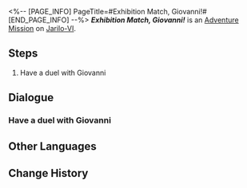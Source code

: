 <%-- [PAGE_INFO]
PageTitle=#Exhibition Match, Giovanni!#
[END_PAGE_INFO] --%>
{{Stub|Dialogue.}}
{{Mission Infobox
|id            = 8014144
|title         = 
|image         = <!--Mission Exhibition Match, Giovanni!.png-->
|type          = Adventure
|event_name    = 
|chapter       = 
|requirements  = 
|summary       = <!--official mission summary from Fate's Atlas-->
|characters    = Giovanni; Trailblazer
|startLocation = [[Jarilo-VI]] - [[Old Weapon Testing Ground]]
|world         = Jarilo-VI
|area          = Old Weapon Testing Ground
|prev          = 
|next          = 
|rewards       = 
}}
'''''Exhibition Match, Giovanni!''''' is an [[Adventure Mission]] on [[Jarilo-VI]].

==Steps==
# Have a duel with Giovanni

<!--
==Gameplay Notes==

--><!--
==Trial Character==

-->
==Dialogue==
{{Stub Dialogue}}
===Have a duel with Giovanni===
{{Mission Description|type=adventure|location=Old Weapon Testing Ground|The core gameplay loop behind Aetherium Wars is "dueling." Challenge different players and show your true strength!}}
{{Dialogue Start}}
:{{tx}}
{{Dialogue End}}

==Other Languages==
{{Other Languages
|en   = Exhibition Match, Giovanni!
|zhs  = 表演赛！乔瓦尼
|zht  = 表演賽！喬瓦尼
|ja   = エキシビションマッチ！ジョヴァンニ
|ko   = 시범 경기! 지오반니
|es   = Encuentro de exhibición: Giovanni
|fr   = Rencontre amicale&nbsp;: Giovanni&nbsp;!
|ru   = Показательный матч! Джованни!
|th   = แมตช์กระชับมิตร! Giovanni
|vi   = Giải Biểu Diễn! Giovanni
|de   = Schaukampf, Giovanni!
|id   = Pertandingan Ekshibisi, Giovanni!
|pt   = Batalha de Exibição, Giovanni!
}}

==Change History==
{{Change History|1.4}}
